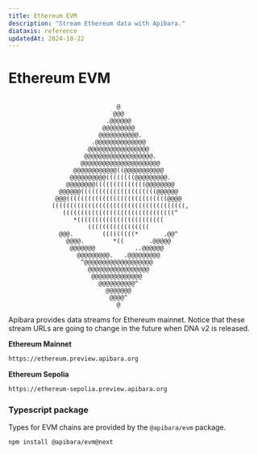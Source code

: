 ```yaml
---
title: Ethereum EVM
description: "Stream Ethereum data with Apibara."
diataxis: reference
updatedAt: 2024-10-22
---
```


# Ethereum EVM

```

                              @
                             @@@
                           .@@@@@@
                          @@@@@@@@@
                         @@@@@@@@@@@.
                       .@@@@@@@@@@@@@@
                      @@@@@@@@@@@@@@@@@
                     @@@@@@@@@@@@@@@@@@@.
                    @@@@@@@@@@@@@@@@@@@@@@
                  @@@@@@@@@@@@((@@@@@@@@@@@
                 @@@@@@@@@@((((((((@@@@@@@@@.
                @@@@@@@@((((((((((((((@@@@@@@@
              @@@@@@(((((((((((((((((((((@@@@@@
             @@@((((((((((((((((((((((((((((@@@@
            (((((((((((((((((((((((((((((((((((((,
               (((((((((((((((((((((((((((((((^
                  *((((((((((((((((((((((((
                      (((((((((((((((((
              @@@.        (((((((((*       .@@^
                @@@@.        *((       .@@@@@
                 @@@@@@@           ..@@@@@@
                   @@@@@@@@@.   .@@@@@@@@@
                    ^@@@@@@@@@@@@@@@@@@@
                      @@@@@@@@@@@@@@@@@
                       @@@@@@@@@@@@@@
                         @@@@@@@@@@^
                           @@@@@@@
                            @@@@^
                              @

```

Apibara provides data streams for Ethereum mainnet. Notice that these
stream URLs are going to change in the future when DNA v2 is released.

**Ethereum Mainnet**

```txt
https://ethereum.preview.apibara.org
```

**Ethereum Sepolia**

```txt
https://ethereum-sepolia.preview.apibara.org
```

### Typescript package

Types for EVM chains are provided by the `@apibara/evm` package.

```bash [Terminal]
npm install @apibara/evm@next
```
